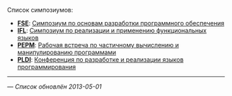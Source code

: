 Список симпозиумов:
* '''[[FSE]]''': [[FSE|Симпозиум по основам разработки программного обеспечения]]
* '''[[IFL]]''': [[IFL|Симпозиум по реализации и применению функциональных языков]]
* '''[[PEPM]]''': [[PEPM|Рабочая встреча по частичному вычислению и манипулированию программами]]
* '''[[PLDI]]''': [[PLDI|Конференция по разработке и реализации языков программирования]]

----
— ''Список обновлён 2013-05-01''

